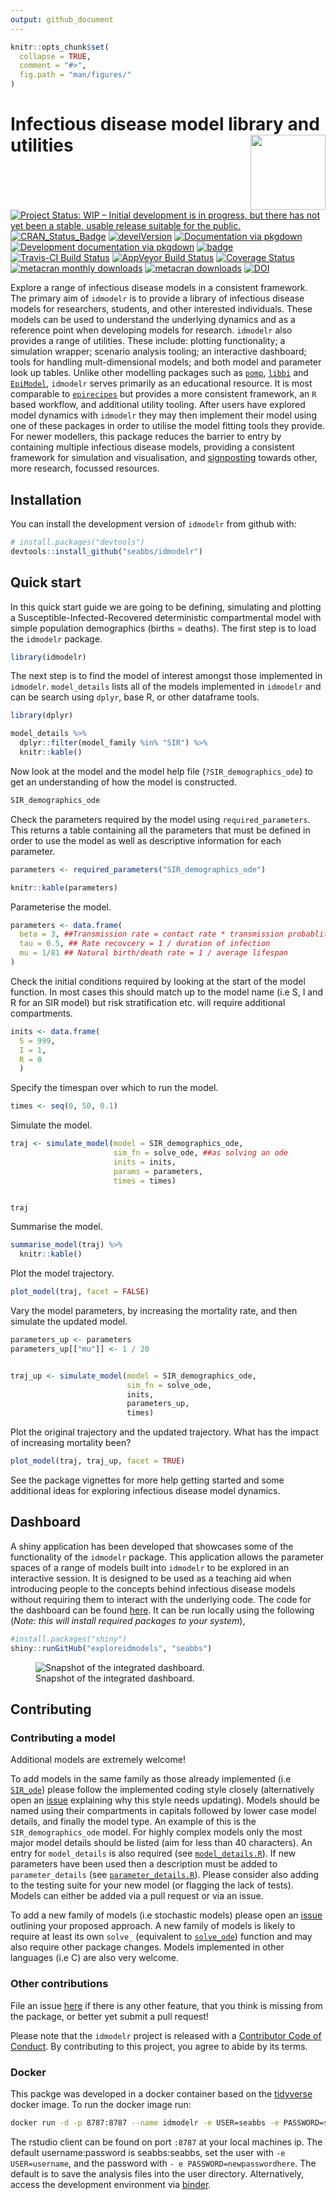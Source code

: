 ```yaml
---
output: github_document
---
```


<!-- README.md is generated from README.Rmd. Please edit that file -->

```r
knitr::opts_chunk$set(
  collapse = TRUE,
  comment = "#>",
  fig.path = "man/figures/"
)
```

#  Infectious disease model library and utilities  <img src="man/figures/logo.png" align="right" alt="" width="120" />

[![Project Status: WIP – Initial development is in progress, but there has not yet been a stable, usable release suitable for the public.](https://www.repostatus.org/badges/latest/wip.svg)](https://www.repostatus.org/#wip)
[![CRAN_Status_Badge](http://www.r-pkg.org/badges/version/idmodelr)](https://cran.r-project.org/package=idmodelr)
[![develVersion](https://img.shields.io/badge/devel%20version-0.3.0-blue.svg?style=flat)](https://github.com/idmodelr)
[![Documentation via pkgdown](https://img.shields.io/badge/Documentation-click here!-lightgrey.svg?style=flat)](https://www.samabbott.co.uk/idmodelr/)
[![Development documentation via pkgdown](https://img.shields.io/badge/Development Documentation-click here!-lightblue.svg?style=flat)](https://www.samabbott.co.uk/idmodelr/dev)
[![badge](https://img.shields.io/badge/Launch-idmodelr-lightblue.svg)](https://mybinder.org/v2/gh/seabbs/idmodelr/master?urlpath=rstudio)
[![Travis-CI Build Status](https://travis-ci.org/seabbs/idmodelr.svg?branch=master)](https://travis-ci.org/seabbs/idmodelr)
[![AppVeyor Build Status](https://ci.appveyor.com/api/projects/status/github/seabbs/idmodelr?branch=master&svg=true)](https://ci.appveyor.com/project/seabbs/idmodelr)
[![Coverage Status](https://img.shields.io/codecov/c/github/seabbs/idmodelr/master.svg)](https://codecov.io/github/seabbs/idmodelr?branch=master)
[![metacran monthly downloads](http://cranlogs.r-pkg.org/badges/idmodelr)](https://cran.r-project.org/package=idmodelr)
[![metacran downloads](http://cranlogs.r-pkg.org/badges/grand-total/idmodelr?color=ff69b4)](https://cran.r-project.org/package=idmodelr)
[![DOI](https://zenodo.org/badge/DOI/10.5281/zenodo.2641048.svg)](https://doi.org/10.5281/zenodo.2641048)

Explore a range of infectious disease models in a consistent framework. The primary aim of `idmodelr` is to provide a library of infectious disease models for researchers, students, and other interested individuals. These models can be used to understand the underlying dynamics and as a reference point when developing models for research. `idmodelr` also provides a range of utilities. These include: plotting functionality; a simulation wrapper; scenario analysis tooling; an interactive dashboard; tools for handling mult-dimensional models; and both model and parameter look up tables. Unlike other modelling packages such as [`pomp`](https://kingaa.github.io/pomp/), [`libbi`](http://libbi.org) and [`EpiModel`](http://www.epimodel.org), `idmodelr` serves primarily as an educational resource. It is most comparable to [`epirecipes`](http://epirecip.es/epicookbook/chapters/simple) but provides a more consistent framework, an `R` based workflow, and additional utility tooling. After users have explored model dynamics with `idmodelr` they may then implement their model using one of these packages in order to utilise the model fitting tools they provide.  For newer modellers, this package reduces the barrier to entry by containing multiple infectious disease models, providing a consistent framework for simulation and visualisation, and [signposting]() towards other, more research, focussed resources. 

## Installation

You can install the development version of `idmodelr` from github with:

```r
# install.packages("devtools")
devtools::install_github("seabbs/idmodelr")
```

## Quick start

In this quick start guide we are going to be defining, simulating and plotting a Susceptible-Infected-Recovered deterministic compartmental model with simple population demographics (births = deaths). The first step is to load the `idmodelr` package.

```r
library(idmodelr)
```

The next step is to find the model of interest amongst those implemented in `idmodelr`. `model_details` lists all of the models implemented in `idmodelr` and can be search using `dplyr`, base R, or other dataframe tools. 

```r
library(dplyr)

model_details %>% 
  dplyr::filter(model_family %in% "SIR") %>% 
  knitr::kable()
```

Now look at the model and the model help file (`?SIR_demographics_ode`) to get an understanding of how the model is constructed.

```r
SIR_demographics_ode
```

Check the parameters required by the model using `required_parameters`. This returns a table containing all the parameters that must be defined in order to use the model as well as descriptive information for each parameter. 

```r
parameters <- required_parameters("SIR_demographics_ode")

knitr::kable(parameters)
```

Parameterise the model.

```r
parameters <- data.frame(
  beta = 3, ##Transmission rate = contact rate * transmission probablity
  tau = 0.5, ## Rate recovcery = 1 / duration of infection
  mu = 1/81 ## Natural birth/death rate = 1 / average lifespan
)
```

Check the initial conditions required by looking at the start of the model function. In most cases this should match up to the model name (i.e S, I and R for an SIR model) but risk stratification etc. will require additional compartments.

```r
inits <- data.frame(
  S = 999,
  I = 1,
  R = 0
  )
```

Specify the timespan over which to run the model.

```r
times <- seq(0, 50, 0.1)
```

Simulate the model.


```r
traj <- simulate_model(model = SIR_demographics_ode,
                       sim_fn = solve_ode, ##as solving an ode
                       inits = inits,
                       params = parameters,
                       times = times)


traj
```

Summarise the model. 

```r
summarise_model(traj) %>% 
  knitr::kable()
```

Plot the model trajectory.

```r
plot_model(traj, facet = FALSE)
```


Vary the model parameters, by increasing the mortality rate, and then simulate the updated model.

```r
parameters_up <- parameters
parameters_up[["mu"]] <- 1 / 20


traj_up <- simulate_model(model = SIR_demographics_ode,
                          sim_fn = solve_ode,
                          inits, 
                          parameters_up,
                          times)
```

Plot the original trajectory and the updated trajectory. What has the impact of increasing mortality been?

```r
plot_model(traj, traj_up, facet = TRUE)
```

See the package vignettes for more help getting started and some additional ideas for exploring infectious disease model dynamics.

## Dashboard 

A shiny application has been developed that showcases some of the functionality of the `idmodelr` package. This application allows the parameter spaces of a range of models built into `idmodelr` to be explored in an interactive session. It is designed to be used as a teaching aid when introducing people to the concepts behind infectious disease models without requiring them to interact with the underlying code. The code for the dashboard can be found [here](https://github.com/seabbs/exploreidmodels). It can be run locally using the following (*Note: this will install required packages to your system*), 

```r
#install.packages("shiny")
shiny::runGitHub("exploreidmodels", "seabbs")
```

![Snapshot of the integrated dashboard.](man/figures/exploreidmodels.png)


## Contributing 

### Contributing a model

Additional models are extremely welcome! 

To add models in the same family as those already implemented (i.e [`SIR_ode`](https://github.com/seabbs/idmodelr/blob/master/R/SIR.R)) please follow the implemented coding style closely (alternatively open an [issue](https://github.com/seabbs/idmodelr/issues) explaining why this style needs updating). Models should be named using their compartments in capitals followed by lower case model details, and finally the model type. An example of this is the `SIR_demographics_ode` model. For highly complex models only the most major model details should be listed (aim for less than 40 characters). An entry for `model_details` is also required (see [`model_details.R`](https://github.com/seabbs/idmodelr/blob/master/data-raw/model_details.R for help with this)). If new parameters have been used then a description must be added to `parameter_details` (see [`parameter_details.R`](https://github.com/seabbs/idmodelr/blob/master/data-raw/parameter_details.R)). Please consider also adding to the testing suite for your new model (or flagging the lack of tests). Models can either be added via a pull request or via an issue. 

To add a new family of models (i.e stochastic models) please open an [issue](https://github.com/seabbs/idmodelr/issues) outlining your proposed approach. A new family of models is likely to require at least its own `solve_` (equivalent to [`solve_ode`](https://github.com/seabbs/idmodelr/blob/master/R/solve.R)) function and may also require other package changes. Models implemented in other languages (i.e C) are also very welcome.

### Other contributions

File an issue [here](https://github.com/seabbs/idmodelr/issues) if there is any other feature, that you think is missing from the package, or better yet submit a pull request!

Please note that the `idmodelr` project is released with a [Contributor Code of Conduct](.github/CODE_OF_CONDUCT.md). By contributing to this project, you agree to abide by its terms.

### Docker

This packge was developed in a docker container based on the [tidyverse](https://hub.docker.com/r/rocker/tidyverse/) docker image. To run the docker image run:

```bash
docker run -d -p 8787:8787 --name idmodelr -e USER=seabbs -e PASSWORD=seabbs seabbs/idmodelr
```

The rstudio client can be found on port `:8787` at your local machines ip. The default username:password is seabbs:seabbs, set the user with `-e USER=username`, and the password with ` - e PASSWORD=newpasswordhere`. The default is to save the analysis files into the user directory. Alternatively, access the development environment via [binder](https://mybinder.org/v2/gh/seabbs/idmodelr/master?urlpath=rstudio).

